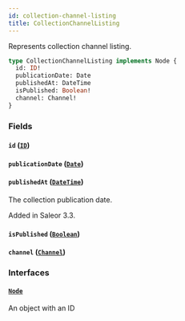 ```yaml
---
id: collection-channel-listing
title: CollectionChannelListing
---
```


Represents collection channel listing.

```graphql
type CollectionChannelListing implements Node {
  id: ID!
  publicationDate: Date
  publishedAt: DateTime
  isPublished: Boolean!
  channel: Channel!
}
```

### Fields

#### `id` ([`ID`](../../../developer/api-reference/scalars/id))

#### `publicationDate` ([`Date`](../../../developer/api-reference/scalars/date))

#### `publishedAt` ([`DateTime`](../../../developer/api-reference/scalars/date-time))

The collection publication date.

Added in Saleor 3.3.

#### `isPublished` ([`Boolean`](../../../developer/api-reference/scalars/boolean))

#### `channel` ([`Channel`](../../../developer/api-reference/objects/channel))

### Interfaces

#### [`Node`](../../../developer/api-reference/interfaces/node)

An object with an ID
